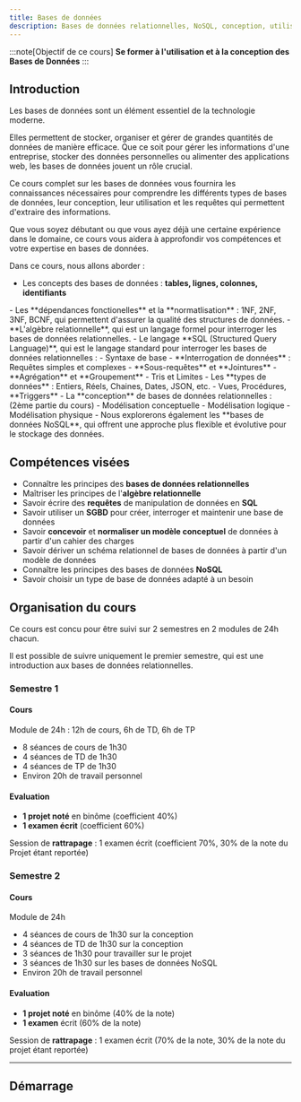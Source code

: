 ```yaml
---
title: Bases de données
description: Bases de données relationnelles, NoSQL, conception, utilisation, requêtes, etc.
---
```



<Slide title="Introduction aux bases de données (BDD)">

:::note[Objectif de ce cours]
**Se former à l'utilisation et à la conception des Bases de Données**
:::

</Slide>

## Introduction

Les bases de données sont un élément essentiel de la technologie moderne. 

Elles permettent de stocker, organiser et gérer de grandes quantités de données de manière efficace. Que ce soit pour gérer les informations d'une entreprise, stocker des données personnelles ou alimenter des applications web, les bases de données jouent un rôle crucial.

Ce cours complet sur les bases de données vous fournira les connaissances nécessaires pour comprendre les différents types de bases de données, leur conception, leur utilisation et les requêtes qui permettent d'extraire des informations. 

Que vous soyez débutant ou que vous ayez déjà une certaine expérience dans le domaine, ce cours vous aidera à approfondir vos compétences et votre expertise en bases de données.

<Slide>

Dans ce cours, nous allons aborder :

- Les concepts des bases de données : **tables, lignes, colonnes, identifiants**
</Slide>
<Slide>
- Les **dépendances fonctionelles** et la **normatlisation** : 1NF, 2NF, 3NF, BCNF, qui permettent d'assurer la qualité des structures de données.
</Slide>
<Slide>
- **L'algèbre relationnelle**, qui est un langage formel pour interroger les bases de données relationnelles.
</Slide>
<Slide>
- Le langage **SQL (Structured Query Language)**, qui est le langage standard pour interroger les bases de données relationnelles :
	- Syntaxe de base
	- **Interrogation de données** : Requêtes simples et complexes
	- **Sous-requêtes** et **Jointures**
	- **Agrégation** et **Groupement**
	- Tris et Limites
	- Les **types de données** : Entiers, Réels, Chaines, Dates, JSON, etc.
	- Vues, Procédures, **Triggers**
</Slide>
<Slide>
- La **conception** de bases de données relationnelles : (2ème partie du cours)
	- Modélisation conceptuelle
	- Modélisation logique
	- Modélisation physique
</Slide>
<Slide>
-  Nous explorerons également les **bases de données NoSQL**, qui offrent une approche plus flexible et évolutive pour le stockage des données.
</Slide>
<Slide>

## Compétences visées

* Connaître les principes des **bases de données relationnelles**
* Maîtriser les principes de l'**algèbre relationnelle**
* Savoir écrire des **requêtes** de manipulation de données en **SQL**
* Savoir utiliser un **SGBD** pour créer, interroger et maintenir une base de données
* Savoir **concevoir** et **normaliser un modèle conceptuel** de données à partir d'un cahier des charges
* Savoir dériver un schéma relationnel de bases de données à partir d'un modèle de données
* Connaître les principes des bases de données **NoSQL**
* Savoir choisir un type de base de données adapté à un besoin

</Slide>

## Organisation du cours

Ce cours est concu pour être suivi sur 2 semestres en 2 modules de 24h chacun.

Il est possible de suivre uniquement le premier semestre, qui est une introduction aux bases de données relationnelles.

### Semestre 1

<Slide title="Organisation du cours - Semestre 1">

#### Cours

Module de 24h : 12h de cours, 6h de TD, 6h de TP

* 8 séances de cours de 1h30
* 4 séances de TD de 1h30
* 4 séances de TP de 1h30
* Environ 20h de travail personnel

</Slide>
<Slide title="Organisation du cours - Semestre 1">

#### Evaluation

* **1 projet noté** en binôme (coefficient 40%)
* **1 examen écrit** (coefficient 60%)

Session de **rattrapage** : 1 examen écrit (coefficient 70%, 30% de la note du Projet étant reportée)

</Slide>

### Semestre 2

<Slide title="Organisation du cours - Semestre 2">


#### Cours

Module de 24h

* 4 séances de cours de 1h30 sur la conception
* 4 séances de TD de 1h30 sur la conception
* 3 séances de 1h30 pour travailler sur le projet
* 3 séances de 1h30 sur les bases de données NoSQL
* Environ 20h de travail personnel

</Slide>
<Slide title="Organisation du cours - Semestre 2">

#### Evaluation

* **1 projet noté** en binôme (40% de la note)
* **1 examen** écrit (60% de la note)

Session de **rattrapage** : 1 examen écrit (70% de la note, 30% de la note du projet étant reportée)

</Slide>
<Slide>

---

## Démarrage


<LinkCard
  title="Accéder au cours"
  description="Avec une première introduction aux concepts de base de données."
  href="/bdd/01-concepts/01-introduction/"
/>


</Slide>
